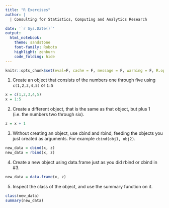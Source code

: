 ```yaml
---
title: "R Exercises"
author: |
  | Consulting for Statistics, Computing and Analytics Research

date: '`r Sys.Date()`'
output:
  html_notebook:
    theme: sandstone
    font-family: Roboto
    highlight: zenburn
    code_folding: hide
---
```

 
```r
knitr::opts_chunk$set(eval=F, cache = F, message = F, warning = F, R.options=list(width=120), comment=NA)
```


1. Create an object that consists of the numbers one through five using `c(1,2,3,4,5)` or `1:5`

```r
x = c(1,2,3,4,5)
x = 1:5
```


2. Create a different object, that is the same as that object, but plus 1 (i.e. the numbers two through six).

```r
z = x + 1
```


3. Without creating an object, use <span class="func">cbind</span> and <span class="func">rbind</span>, feeding the objects you just created as arguments. For example `cbind(obj1, obj2)`.

```r
new_data = cbind(x, z)
new_data = rbind(x, z)
```


4. Create a new object using <span class="objclass">data.frame</span> just as you did <span class="func">rbind</span> or <span class="func">cbind</span> in #3.

```r
new_data = data.frame(x, z)
```


5. Inspect the class of the object, and use the <span class="func">summary</span> function on it.

```r
class(new_data)
summary(new_data)
```
